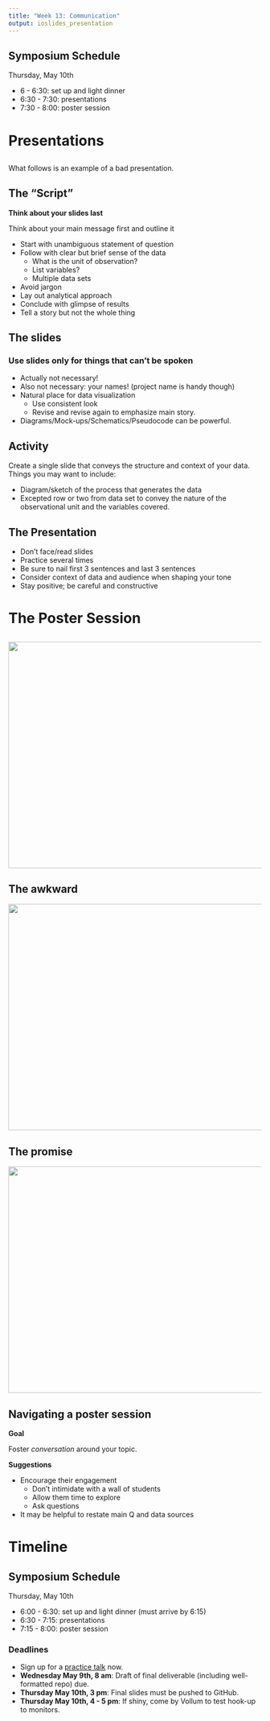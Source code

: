 ```yaml
---
title: "Week 13: Communication"
output: ioslides_presentation
---
```


## Symposium Schedule

Thursday, May 10th

- 6 - 6:30: set up and light dinner  
- 6:30 - 7:30: presentations  
- 7:30 - 8:00: poster session


# Presentations {.build}

##

What follows is an example of a bad presentation.

## The "Script" {.build}

**Think about your slides last**

Think about your main message first and outline it

- Start with unambiguous statement of question
- Follow with clear but brief sense of the data
    - What is the unit of observation?
    - List variables?
    - Multiple data sets
- Avoid jargon
- Lay out analytical approach
- Conclude with glimpse of results
- Tell a story but not the whole thing


## The slides {.build}

### Use slides only for things that can't be spoken

- Actually not necessary!
- Also not necessary: your names! (project name is handy though)
- Natural place for data visualization 
    - Use consistent look
    - Revise and revise again to emphasize main story.
- Diagrams/Mock-ups/Schematics/Pseudocode can be powerful.


## Activity

Create a single slide that conveys the structure and context of your data. Things you may want to include:

- Diagram/sketch of the process that generates the data
- Excepted row or two from data set to convey the nature of the observational unit and the variables covered.


## The Presentation {.build}

- Don't face/read slides
- Practice several times
- Be sure to nail first 3 sentences and last 3 sentences
- Consider context of data and audience when shaping your tone
- Stay positive; be careful and constructive


# The Poster Session

##

<img src="../figs/poster-session-big.jpg" height="450" width="620" align="center">


## The awkward

<img src="../figs/poster-session-bad.jpg" height="450" width="620" align="center">


## The promise

<img src="../figs/poster-session-good.jpg" height="450" width="620" align="center">


## Navigating a poster session {.build}

**Goal**

Foster *conversation* around your topic.

**Suggestions**

- Encourage their engagement
    - Don't intimidate with a wall of students
    - Allow them time to explore
    - Ask questions
- It may be helpful to restate main Q and data sources


# Timeline

## Symposium Schedule

Thursday, May 10th

- 6:00 - 6:30: set up and light dinner (must arrive by 6:15)
- 6:30 - 7:15: presentations  
- 7:15 - 8:00: poster session

### Deadlines

- Sign up for a [practice talk](https://docs.google.com/document/d/1gdGk8O5U3uCfoWbOY4_3-QZTrtb1zzSeB2giV0vHuKc/edit?usp=sharing) now.
- **Wednesday May 9th, 8 am**: Draft of final deliverable (including well-formatted repo) due.
- **Thursday May 10th, 3 pm**: Final slides must be pushed to GitHub. 
- **Thursday May 10th, 4 - 5 pm**: If shiny, come by Vollum to test hook-up to monitors. 




